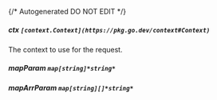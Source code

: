 {/* Autogenerated DO NOT EDIT  */}
##### **ctx** `[context.Context](https://pkg.go.dev/context#Context)`
The context to use for the request.

##### **mapParam** `map[string]*string*`

##### **mapArrParam** `map[string][]*string*`

